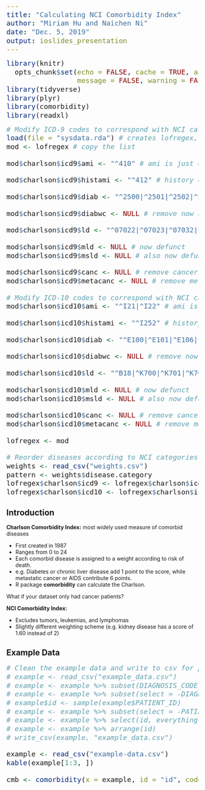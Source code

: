 ```yaml
---
title: "Calculating NCI Comorbidity Index"
author: "Miriam Hu and Naichen Ni"
date: "Dec. 5, 2019"
output: ioslides_presentation
---
```


<style>
pre {
  font-size: 16pt;
}
</style>

```r
library(knitr)
  opts_chunk$set(echo = FALSE, cache = TRUE, autodep = TRUE, 
                 message = FALSE, warning = FALSE)
library(tidyverse)
library(plyr)
library(comorbidity)
library(readxl)
```

```r
# Modify ICD-9 codes to correspond with NCI categories ------ 
load(file = "sysdata.rda") # creates lofregex, a list of lists
mod <- lofregex # copy the list

mod$charlson$icd9$ami <- "^410" # ami is just 410

mod$charlson$icd9$histami <- "^412" # history of ami

mod$charlson$icd9$diab <- "^2500|^2501|^2502|^2503|^2508|^2509|^2504|^2505|^2506|^2507"# combine diabetes and diabetes with complications

mod$charlson$icd9$diabwc <- NULL # remove now useless diabwc

mod$charlson$icd9$ld <- "^07022|^07023|^07032|^07033|^07044|^07054|^0706|^0709|^570|^571|^5733|^5734|^5738|^5739|^V427|^4560|^4561|^4562|^5722|^5723|^5724|^5725|^5726|^5727|^5728" # combine mild and moderate/severe liver disease

mod$charlson$icd9$mld <- NULL # now defunct
mod$charlson$icd9$msld <- NULL # also now defunct

mod$charlson$icd9$canc <- NULL # remove cancer
mod$charlson$icd9$metacanc <- NULL # remove metastatic cancer

# Modify ICD-10 codes to correspond with NCI categories -----
mod$charlson$icd10$ami <- "^I21|^I22" # ami is just these two

mod$charlson$icd10$histami <- "^I252" # history of ami, I25.2

mod$charlson$icd10$diab <- "^E100|^E101|^E106|^E108|^E109|^E110|^E111|^E116|^E118|^E119|^E120|^E121|^E126|^E128|^E129|^E130|^E131|^E136|^E138|^E139|^E140|^E141|^E146|^E148|^E149|^E102|^E103|^E104|^E105|^E107|^E112|^E113|^E114|^E115|^E117|^E122|^E123|^E124|^E125|^E127|^E132|^E133|^E134|^E135|^E137|^E142|^E143|^E144|^E145|^E147"# combine diabetes and diabetes with complications

mod$charlson$icd10$diabwc <- NULL # remove now useless diabwc

mod$charlson$icd10$ld <- "^B18|^K700|^K701|^K702|^K703|^K709|^K713|^K714|^K715|^K717|^K73|^K74|^K760|^K762|^K763|^K764|^K768|^K769|^Z944|^I850|^I859|^I864|^I982|^K704|^K711|^K721|^K729|^K765|^K766|^K767" # combine mild and moderate/severe liver disease

mod$charlson$icd10$mld <- NULL # now defunct
mod$charlson$icd10$msld <- NULL # also now defunct

mod$charlson$icd10$canc <- NULL # remove cancer
mod$charlson$icd10$metacanc <- NULL # remove metastatic cancer

lofregex <- mod

# Reorder diseases according to NCI categories ---------
weights <- read_csv("weights.csv")
pattern <- weights$disease.category
lofregex$charlson$icd9 <- lofregex$charlson$icd9[pattern]
lofregex$charlson$icd10 <- lofregex$charlson$icd10[pattern]
```

## Introduction

**Charlson Comorbidity Index:** most widely used measure of comorbid diseases

- First created in 1987
- Ranges from 0 to 24
- Each comorbid disease is assigned to a weight according to risk of death.
- e.g. Diabetes or chronic liver disease add 1 point to the score, while metastatic cancer or AIDS contribute 6 points.
- R package **comorbidity** can calculate the Charlson.

What if your dataset only had cancer patients?

**NCI Comorbidity Index:**

- Excludes tumors, leukemias, and lymphomas
- Slightly different weighting scheme (e.g. kidney disease has a score of 1.60 instead of 2)

## Example Data

```r
# Clean the example data and write to csv for presentation -----
# example <- read_csv("example_data.csv")
# example <- example %>% subset(DIAGNOSIS_CODE_TYPE == "ICD-10")
# example <- example %>% subset(select = -DIAGNOSIS_CODE_TYPE)
# example$id <- sample(example$PATIENT_ID)
# example <- example %>% subset(select = -PATIENT_ID)
# example <- example %>% select(id, everything())
# example <- example %>% arrange(id)
# write_csv(example, "example_data.csv")

example <- read_csv("example-data.csv")
kable(example[1:3, ])

cmb <- comorbidity(x = example, id = "id", code = "code", score = "charlson", assign0 = TRUE)
```

